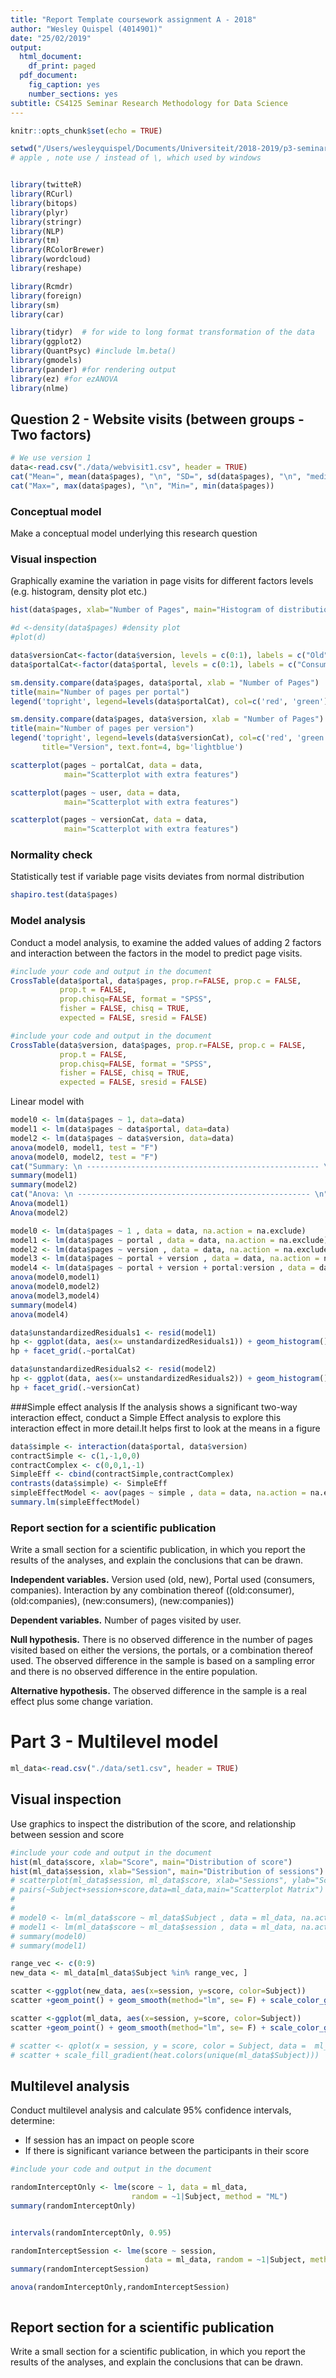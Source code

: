 ```yaml
---
title: "Report Template coursework assignment A - 2018"
author: "Wesley Quispel (4014901)"
date: "25/02/2019"
output:
  html_document:
    df_print: paged
  pdf_document:
    fig_caption: yes
    number_sections: yes
subtitle: CS4125 Seminar Research Methodology for Data Science
---
```


```r
knitr::opts_chunk$set(echo = TRUE)
```

```r
setwd("/Users/wesleyquispel/Documents/Universiteit/2018-2019/p3-seminar") 
# apple , note use / instead of \, which used by windows


library(twitteR)
library(RCurl)
library(bitops)
library(plyr)
library(stringr)
library(NLP)
library(tm)
library(RColorBrewer)
library(wordcloud)
library(reshape)

library(Rcmdr)
library(foreign)
library(sm)
library(car)

library(tidyr)  # for wide to long format transformation of the data
library(ggplot2)
library(QuantPsyc) #include lm.beta()
library(gmodels)
library(pander) #for rendering output
library(ez) #for ezANOVA
library(nlme)
```

## Question 2 - Website visits (between groups - Two factors)
```r
# We use version 1
data<-read.csv("./data/webvisit1.csv", header = TRUE)
cat("Mean=", mean(data$pages), "\n", "SD=", sd(data$pages), "\n", "median=", median(data$pages), "\n")
cat("Max=", max(data$pages), "\n", "Min=", min(data$pages))
```

### Conceptual model
Make a conceptual model underlying this research question

### Visual inspection
Graphically examine the variation in page visits for different factors levels (e.g. histogram, density plot etc.) 


```r
hist(data$pages, xlab="Number of Pages", main="Histogram of distribution page visits")

#d <-density(data$pages) #density plot
#plot(d)
```
```r
data$versionCat<-factor(data$version, levels = c(0:1), labels = c("Old","New"))
data$portalCat<-factor(data$portal, levels = c(0:1), labels = c("Consumers","Companies"))

sm.density.compare(data$pages, data$portal, xlab = "Number of Pages") 
title(main="Number of pages per portal")
legend('topright', legend=levels(data$portalCat), col=c('red', 'green'), lty=1:2, cex=0.8,             title="Portal", text.font=4, bg='lightblue')

sm.density.compare(data$pages, data$version, xlab = "Number of Pages") 
title(main="Number of pages per version")
legend('topright', legend=levels(data$versionCat), col=c('red', 'green'), lty=1:2, cex=0.8,
       title="Version", text.font=4, bg='lightblue')
```

```r
scatterplot(pages ~ portalCat, data = data, 
            main="Scatterplot with extra features") 

scatterplot(pages ~ user, data = data, 
            main="Scatterplot with extra features") 

scatterplot(pages ~ versionCat, data = data, 
            main="Scatterplot with extra features") 
```

### Normality check
Statistically test if variable page visits deviates from normal distribution


```r
shapiro.test(data$pages)
```

### Model analysis
Conduct a model analysis, to examine the added values of adding 2 factors and interaction between the factors in the model to predict page visits.


```r
#include your code and output in the document
CrossTable(data$portal, data$pages, prop.r=FALSE, prop.c = FALSE, 
           prop.t = FALSE, 
           prop.chisq=FALSE, format = "SPSS",  
           fisher = FALSE, chisq = TRUE, 
           expected = FALSE, sresid = FALSE)
```
```r
#include your code and output in the document
CrossTable(data$version, data$pages, prop.r=FALSE, prop.c = FALSE, 
           prop.t = FALSE, 
           prop.chisq=FALSE, format = "SPSS",  
           fisher = FALSE, chisq = TRUE, 
           expected = FALSE, sresid = FALSE)
```

Linear model with
```r
model0 <- lm(data$pages ~ 1, data=data)
model1 <- lm(data$pages ~ data$portal, data=data)
model2 <- lm(data$pages ~ data$version, data=data)
anova(model0, model1, test = "F")
anova(model0, model2, test = "F")
cat("Summary: \n ---------------------------------------------------- \n")
summary(model1)
summary(model2)
cat("Anova: \n ---------------------------------------------------- \n")
Anova(model1)
Anova(model2)
```
```r
model0 <- lm(data$pages ~ 1 , data = data, na.action = na.exclude)
model1 <- lm(data$pages ~ portal , data = data, na.action = na.exclude)
model2 <- lm(data$pages ~ version , data = data, na.action = na.exclude)
model3 <- lm(data$pages ~ portal + version , data = data, na.action = na.exclude)
model4 <- lm(data$pages ~ portal + version + portal:version , data = data, na.action = na.exclude)
anova(model0,model1) 
anova(model0,model2) 
anova(model3,model4) 
summary(model4) 
anova(model4)
```

```r
data$unstandardizedResiduals1 <- resid(model1)
hp <- ggplot(data, aes(x= unstandardizedResiduals1)) + geom_histogram() + labs(title="distribution residuals") 
hp + facet_grid(.~portalCat)
```
```r
data$unstandardizedResiduals2 <- resid(model2)
hp <- ggplot(data, aes(x= unstandardizedResiduals2)) + geom_histogram() + labs(title="distribution residuals") 
hp + facet_grid(.~versionCat)
```

###Simple effect analysis
If the analysis shows a significant two-way interaction effect, conduct a Simple Effect analysis to explore this interaction effect in more detail.It helps first to look at the means in a figure


```r
data$simple <- interaction(data$portal, data$version)
contractSimple <- c(1,-1,0,0)
contractComplex <- c(0,0,1,-1)
SimpleEff <- cbind(contractSimple,contractComplex)
contrasts(data$simple) <- SimpleEff
simpleEffectModel <- aov(pages ~ simple , data = data, na.action = na.exclude) 
summary.lm(simpleEffectModel)
```


### Report section for a scientific publication
Write a small section for a scientific publication, in which you report the results of the analyses, and explain the conclusions that can be drawn.

**Independent variables.** Version used (old, new), Portal used (consumers, companies). Interaction by any combination thereof ((old:consumer), (old:companies), (new:consumers), (new:companies))

**Dependent variables.** Number of pages visited by user.

**Null hypothesis.** There is no observed difference in the number of pages visited based on either the versions, the portals, or a combination thereof used. The observed difference in the sample is based on a sampling error and there is no observed difference in the entire population.

**Alternative hypothesis.** The observed difference in the sample is a real effect plus some change variation.


# Part 3 - Multilevel model

```r
ml_data<-read.csv("./data/set1.csv", header = TRUE)
```

## Visual inspection
Use graphics to inspect the distribution of the score, and relationship between session and score


```r
#include your code and output in the document
hist(ml_data$score, xlab="Score", main="Distribution of score")
hist(ml_data$session, xlab="Session", main="Distribution of sessions")
# scatterplot(ml_data$session, ml_data$score, xlab="Sessions", ylab="Score", main="Relation between score and sessions")
# pairs(~Subject+session+score,data=ml_data,main="Scatterplot Matrix")
# 
# 
# model0 <- lm(ml_data$score ~ ml_data$Subject , data = ml_data, na.action = na.exclude)
# model1 <- lm(ml_data$score ~ ml_data$session , data = ml_data, na.action = na.exclude)
# summary(model0) 
# summary(model1) 

range_vec <- c(0:9)
new_data <- ml_data[ml_data$Subject %in% range_vec, ]

scatter <-ggplot(new_data, aes(x=session, y=score, color=Subject))
scatter +geom_point() + geom_smooth(method="lm", se= F) + scale_color_gradientn(colours = rainbow(100))

scatter <-ggplot(ml_data, aes(x=session, y=score, color=Subject))
scatter +geom_point() + geom_smooth(method="lm", se= F) + scale_color_gradientn(colours = rainbow(100))

# scatter <- qplot(x = session, y = score, color = Subject, data =  ml_data, geom = "point")
# scatter + scale_fill_gradient(heat.colors(unique(ml_data$Subject)))
```

## Multilevel analysis
Conduct multilevel analysis and calculate 95% confidence intervals, determine:

* If session has an impact on people score
* If there is significant variance between the participants in their score


```r
#include your code and output in the document

randomInterceptOnly <- lme(score ~ 1, data = ml_data, 
                           random = ~1|Subject, method = "ML")
summary(randomInterceptOnly)


intervals(randomInterceptOnly, 0.95)
```
```r
randomInterceptSession <- lme(score ~ session, 
                              data = ml_data, random = ~1|Subject, method = "ML")
summary(randomInterceptSession)

anova(randomInterceptOnly,randomInterceptSession)
```
```r
```

## Report section for a scientific publication
Write a small section for a scientific publication, in which you report the results of the analyses, and explain the conclusions that can be drawn.

